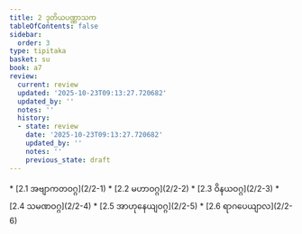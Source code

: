 ```yaml
---
title: 2 ဒုတိယပဏ္ဏာသက
tableOfContents: false
sidebar:
  order: 3
type: tipitaka
basket: su
book: a7
review:
  current: review
  updated: '2025-10-23T09:13:27.720682'
  updated_by: ''
  notes: ''
  history:
  - state: review
    date: '2025-10-23T09:13:27.720682'
    updated_by: ''
    notes: ''
    previous_state: draft
---
```



<ReviewStatus review={frontmatter.review} showDetails={true} />

<HypothesisAnnotation frontmatter={frontmatter} />

<DynamicBreadcrumb />



<TableOfContents book="a7" section="2">
* [2.1 အဗျာကတဝဂ္ဂ](2/2-1)
* [2.2 မဟာဝဂ္ဂ](2/2-2)
* [2.3 ဝိနယဝဂ္ဂ](2/2-3)
* [2.4 သမဏဝဂ္ဂ](2/2-4)
* [2.5 အာဟုနေယျဝဂ္ဂ](2/2-5)
* [2.6 ရာဂပေယျာလ](2/2-6)
</TableOfContents>